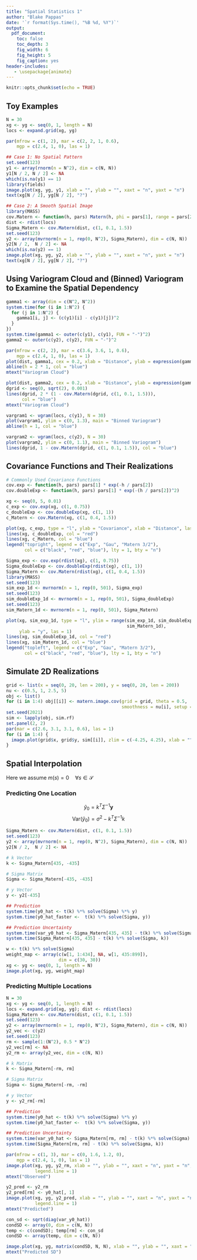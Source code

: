 ---
title: "Spatial Statistics 1"
author: "Blake Pappas"
date: '`r format(Sys.time(), "%B %d, %Y")`'
output:
  pdf_document:
    toc: false
    toc_depth: 3
    fig_width: 6
    fig_height: 5
    fig_caption: yes
header-includes:
   - \usepackage{animate}
---

```{r setup, include = FALSE}
knitr::opts_chunk$set(echo = TRUE)
```

## Toy Examples 

```{r, message = FALSE, warning = FALSE}
N = 30
xg <- yg <- seq(0, 1, length = N)
locs <- expand.grid(xg, yg)

par(mfrow = c(1, 2), mar = c(2, 2, 1, 0.6),
    mgp = c(2.4, 1, 0), las = 1)

## Case 1: No Spatial Pattern 
set.seed(123)
y1 <- array(rnorm(n = N^2), dim = c(N, N))
y1[N / 2, N / 2] <- NA
which(is.na(y1) == 1)
library(fields)
image.plot(xg, yg, y1, xlab = "", ylab = "", xaxt = "n", yaxt = "n")
text(xg[N / 2], yg[N / 2], "?")

## Case 2: A Smooth Spatial Image
library(MASS)
cov.Matern <- function(h, pars) Matern(h, phi = pars[1], range = pars[2], smoothness = pars[3])
dist <- rdist(locs)
Sigma_Matern <- cov.Matern(dist, c(1, 0.1, 1.5))
set.seed(123)
y2 <- array(mvrnorm(n = 1, rep(0, N^2), Sigma_Matern), dim = c(N, N))
y2[N / 2,  N / 2] <- NA
which(is.na(y2) == 1)
image.plot(xg, yg, y2, xlab = "", ylab = "", xaxt = "n", yaxt = "n")
text(xg[N / 2], yg[N / 2], "?")
```

## Using Variogram Cloud and (Binned) Variogram to Examine the Spatial Dependency 

```{r}
gamma1 <- array(dim = c(N^2, N^2))
system.time(for (i in 1:N^2) {
  for (j in 1:N^2) {
    gamma1[i, j] <- (c(y1)[i] - c(y1)[j])^2
  }
})
system.time(gamma1 <- outer(c(y1), c(y1), FUN = "-")^2)
gamma2 <- outer(c(y2), c(y2), FUN = "-")^2

par(mfrow = c(2, 2), mar = c(3.6, 3.6, 1, 0.6),
    mgp = c(2.4, 1, 0), las = 1)
plot(dist, gamma1, cex = 0.2, xlab = "Distance", ylab = expression(gamma))
abline(h = 2 * 1, col = "blue")
mtext("Variogram Cloud")

plot(dist, gamma2, cex = 0.2, xlab = "Distance", ylab = expression(gamma))
dgrid <- seq(0, sqrt(2), 0.001)
lines(dgrid, 2 * (1 - cov.Matern(dgrid, c(1, 0.1, 1.5))),
      col = "blue")
mtext("Variogram Cloud")

vargram1 <- vgram(locs, c(y1), N = 30)
plot(vargram1, ylim = c(0, 1.3), main = "Binned Variogram")
abline(h = 1, col = "blue")

vargram2 <- vgram(locs, c(y2), N = 30)
plot(vargram2, ylim = c(0, 1.1), main = "Binned Variogram")
lines(dgrid, 1 - cov.Matern(dgrid, c(1, 0.1, 1.5)), col = "blue")
```

## Covariance Functions and Their Realizations

```{r, message = FALSE}
# Commonly Used Covariance Functions 
cov.exp <- function(h, pars) pars[1] * exp(-h / pars[2])
cov.doubleExp <- function(h, pars) pars[1] * exp(-(h / pars[2])^2)

xg <- seq(0, 5, 0.01)
c_exp <- cov.exp(xg, c(1, 0.75))
c_doubleExp <- cov.doubleExp(xg, c(1, 1))
c_Matern <- cov.Matern(xg, c(1, 0.4, 1.5))

plot(xg, c_exp, type = "l", ylab = "Covariance", xlab = "Distance", las = 1)
lines(xg, c_doubleExp, col = "red")
lines(xg, c_Matern, col = "blue")
legend("topright", legend = c("Exp", "Gau", "Matern 3/2"),
       col = c("black", "red", "blue"), lty = 1, bty = "n")

Sigma_exp <- cov.exp(rdist(xg), c(1, 0.75))
Sigma_doubleExp <- cov.doubleExp(rdist(xg), c(1, 1))
Sigma_Matern <- cov.Matern(rdist(xg), c(1, 0.4, 1.5))
library(MASS)
set.seed(123)
sim_exp_1d <- mvrnorm(n = 1, rep(0, 501), Sigma_exp)
set.seed(123)
sim_doubleExp_1d <- mvrnorm(n = 1, rep(0, 501), Sigma_doubleExp)
set.seed(123)
sim_Matern_1d <- mvrnorm(n = 1, rep(0, 501), Sigma_Matern)

plot(xg, sim_exp_1d, type = "l", ylim = range(sim_exp_1d, sim_doubleExp_1d,
                                              sim_Matern_1d), 
     ylab = "y", las = 1)
lines(xg, sim_doubleExp_1d, col = "red") 
lines(xg, sim_Matern_1d, col = "blue") 
legend("topleft", legend = c("Exp", "Gau", "Matern 3/2"),
       col = c("black", "red", "blue"), lty = 1, bty = "n")
```

## Simulate 2D Realizations

```{r}
grid <- list(x = seq(0, 20, len = 200), y = seq(0, 20, len = 200))
nu <- c(0.5, 1, 2.5, 5)
obj <- list()
for (i in 1:4) obj[[i]] <- matern.image.cov(grid = grid, theta = 0.5,
                                            smoothness = nu[i], setup = TRUE)
set.seed(2021)
sim <- lapply(obj, sim.rf)
set.panel(2, 2)
par(mar = c(2.6, 3.1, 3.1, 0.6), las = 1)
for (i in 1:4) {
  image.plot(grid$x, grid$y, sim[[i]], zlim = c(-4.25, 4.25), xlab = "", ylab = "")
}
```

## Spatial Interpolation

Here we assume $m(s) = 0 \quad \forall s \in \mathcal{S}$ 

### Predicting One Location

$$\hat{y}_{0} = k^{T}\Sigma^{-1}\boldsymbol{y}$$
$$\mathrm{Var}(\hat{y}_{0}) = \sigma^{2}-k^{T}\Sigma^{-1}k$$

```{r}
Sigma_Matern <- cov.Matern(dist, c(1, 0.1, 1.5))
set.seed(123)
y2 <- array(mvrnorm(n = 1, rep(0, N^2), Sigma_Matern), dim = c(N, N))
y2[N / 2,  N / 2] <- NA

# k Vector
k <- Sigma_Matern[435, -435]

# Sigma Matrix
Sigma <- Sigma_Matern[-435, -435]

# y Vector
y <- y2[-435]

## Prediction
system.time(y0_hat <- t(k) %*% solve(Sigma) %*% y)
system.time(y0_hat_faster <-  t(k) %*% solve(Sigma, y))

## Prediction Uncertainty
system.time(var_y0_hat <- Sigma_Matern[435, 435] - t(k) %*% solve(Sigma) %*% k)
system.time(Sigma_Matern[435, 435] - t(k) %*% solve(Sigma, k))

w <- t(k) %*% solve(Sigma)
weight_map <- array(c(w[1, 1:434], NA, w[1, 435:899]),
                    dim = c(30, 30))
xg <- yg <- seq(0, 1, length = N)
image.plot(xg, yg, weight_map)
```

### Predicting Multiple Locations

```{r}
N = 30
xg <- yg <- seq(0, 1, length = N)
locs <- expand.grid(xg, yg); dist <- rdist(locs)
Sigma_Matern <- cov.Matern(dist, c(1, 0.1, 1.5))
set.seed(123)
y2 <- array(mvrnorm(n = 1, rep(0, N^2), Sigma_Matern), dim = c(N, N))
y2_vec <- c(y2)
set.seed(123)
rm <- sample(1:(N^2), 0.5 * N^2)
y2_vec[rm] <- NA
y2_rm <- array(y2_vec, dim = c(N, N))

# k Matrix
k <- Sigma_Matern[-rm, rm]

# Sigma Matrix
Sigma <- Sigma_Matern[-rm, -rm]

# y Vector
y <- y2_rm[-rm]

## Prediction
system.time(y0_hat <- t(k) %*% solve(Sigma) %*% y)
system.time(y0_hat_faster <-  t(k) %*% solve(Sigma, y))

## Prediction Uncertainty
system.time(var_y0_hat <- Sigma_Matern[rm, rm] - t(k) %*% solve(Sigma) %*% k)
system.time(Sigma_Matern[rm, rm] - t(k) %*% solve(Sigma, k))

par(mfrow = c(1, 3), mar = c(0, 1.6, 1.2, 0),
    mgp = c(2.4, 1, 0), las = 1)
image.plot(xg, yg, y2_rm, xlab = "", ylab = "", xaxt = "n", yaxt = "n", horizontal = T, legend.width = 0.8,
           legend.line = 1)
mtext("Observed")

y2_pred <- y2_rm
y2_pred[rm] <- y0_hat[, 1]
image.plot(xg, yg, y2_pred, xlab = "", ylab = "", xaxt = "n", yaxt = "n", horizontal = T, legend.width = 0.8,
           legend.line = 1)
mtext("Predicted")

con_sd <- sqrt(diag(var_y0_hat))
condSD <- array(0, dim = c(N, N))
temp <- c(condSD); temp[rm] <- con_sd
condSD <- array(temp, dim = c(N, N))

image.plot(xg, yg, matrix(condSD, N, N), xlab = "", ylab = "", xaxt = "n", yaxt = "n", horizontal = T, legend.width = 0.8, legend.line = 1)
mtext("Predicted SD")
```